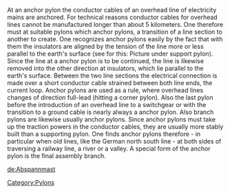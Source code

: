 {{cleanup}}

At an anchor pylon the conductor cables of an overhead line of electricity mains are anchored. For technical reasons conductor cables for overhead lines cannot be manufactured longer than about 5 kilometers. One therefore must at suitable pylons which anchor pylons, a transition of a line section to another to create. One recognizes anchor pylons easily by the fact that with them the insulators are aligned by the tension of the line more or less parallel to the earth's surface (see for this: Picture under support pylon). Since the line at a anchor pylon is to be continued, the line is likewise removed into the other direction at insulators, which lie parallel to the earth's surface. Between the two line sections the electrical connection is made over a short conductor cable strained between both line ends, the current loop. Anchor pylons are used as a rule, where overhead lines changes of direction full-lead (hitting a corner pylon). Also the last pylon before the introduction of an overhead line to a switchgear or with the transition to a ground cable is nearly always a anchor pylon. Also branch pylons are likewise usually anchor pylons. Since anchor pylons must take up the traction powers in the conductor cables, they are usually more stably built than a supporting pylon. One finds anchor pylons therefore - in particular when old lines, like the German north south line - at both sides of traversing a railway line, a river or a valley. A special form of the anchor pylon is the final assembly branch.

[[de:Abspannmast]]
[[Category:Pylons]]